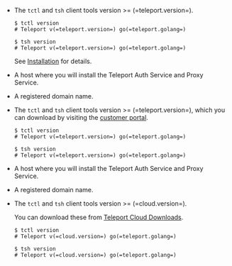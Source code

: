 <Tabs>
<TabItem scope={["oss"]} label="Open Source">

- The `tctl` and `tsh` client tools version >= (=teleport.version=).

  ```code
  $ tctl version
  # Teleport v(=teleport.version=) go(=teleport.golang=)

  $ tsh version
  # Teleport v(=teleport.version=) go(=teleport.golang=)
  ```

  See [Installation](/docs/installation) for details.

- A host where you will install the Teleport Auth Service and Proxy Service.

- A registered domain name.

</TabItem>
<TabItem
  scope={["enterprise"]} label="Enterprise">

- The `tctl` and `tsh` client tools version >= (=teleport.version=), which you
  can download by visiting the
  [customer portal](https://dashboard.gravitational.com/web/login).

  ```code
  $ tctl version
  # Teleport v(=teleport.version=) go(=teleport.golang=)

  $ tsh version
  # Teleport v(=teleport.version=) go(=teleport.golang=)
  ```

- A host where you will install the Teleport Auth Service and Proxy Service.

- A registered domain name.

</TabItem>
<TabItem scope={["cloud"]}
  label="Teleport Cloud">

- The `tctl` and `tsh` client tools version >= (=cloud.version=).

  You can download these from [Teleport Cloud Downloads](../cloud/downloads.mdx).

  ```code
  $ tctl version
  # Teleport v(=cloud.version=) go(=teleport.golang=)

  $ tsh version
  # Teleport v(=cloud.version=) go(=teleport.golang=)
  ```

</TabItem>
</Tabs>
